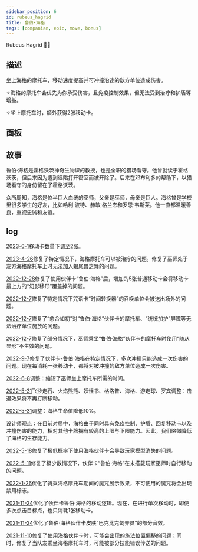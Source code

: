 ```yaml
---
sidebar_position: 6
id: rubeus_hagrid
title: 鲁伯•海格
tags: [companian, epic, move, bonus]
---
```


Rubeus Hagrid 🛵🌂

<!--truncate-->



<CardBasics cardKey={id}/>


## 描述

坐上海格的摩托车，移动速度提高并可冲撞沿途的敌方单位造成伤害。

✧海格的摩托车会优先为你承受伤害，且免疫控制效果，但无法受到治疗和护盾等增益。

✧坐上摩托车时，额外获得2张移动卡。

## 面板


<LevelComponent/>


<CardDynamicTable cardKey={id}/>


<CardComplexTable cardKey={id}/>


## 故事

鲁伯·海格是霍格沃茨神奇生物课的教授，也是全职的猎场看守。他曾就读于霍格沃茨，但后来因为遭到诬陷打开密室而被开除了。后来在邓布利多的帮助下，以猎场看守的身份留在了霍格沃茨。

众所周知，海格是位半巨人血统的巫师，父亲是巫师，母亲是巨人。海格曾是学校里很多学生的好友，比如哈利·波特、赫敏·格兰杰和罗恩·韦斯莱。他一直都温暖善良，重视忠诚和友谊。


## log

[2023-6-1](/blog/230601-update-annc#adjustment)移动卡数量下调至2张。

[2023-4-26](/blog/230426-update-annc#fix)修复了特定情况下，海格摩托车可以被治疗的问题。修复了巫师处于友方海格摩托车上时无法加入蝎尾兽之舞的问题。

[2022-12-28](/blog/221228-update-annc#fix)修复了使用伙伴卡“鲁伯·海格”后，增加的5张普通移动卡会将移动卡最上方的“幻影移形”覆盖掉的问题。

[2022-12-7](/blog/221207-update-annc#fix)修复了特定情况下咒语卡“时间转换器”的召唤单位会被送出场外的问题。

[2022-12-7](/blog/221207-update-annc#fix)修复了“愈合如初”对“鲁伯·海格”伙伴卡的摩托车、“统统加护”屏障等无法治疗单位施放的问题。

[2022-12-7](/blog/221207-update-annc#fix)修复了部分情况下，巫师乘坐“鲁伯·海格”伙伴卡的摩托车时使用“随从显形”不生效的问题。

[2022-9-7](/blog/220907-update-annc#fix)修复了伙伴卡-鲁伯·海格在特定情况下，多次冲撞只能造成一次伤害的问题。现在每消耗一张移动卡，都将对被冲撞的敌方单位造成一次伤害。

[2022-6-8](/blog/220608-update-annc#adjustment)调整：缩短了巫师坐上摩托车所需的时间。

[2022-5-31](/blog/230601-update-annc#adjustment)飞沙走石、火焰熊熊、妖怪书、格洛普、海格、游走球、罗宾调整：击退效果将不再打断移动。

[2022-5-31](/blog/230601-update-annc#adjustment)调整：海格生命值降低10%。

设计师观点：在目前对局中，海格由于同时具有免疫控制、护盾、回复移动卡以及冲撞伤害的能力，相对其他卡牌拥有较高的上限与下限能力。因此，我们略微降低了海格的生存能力。

[2022-5-18](/blog/220518-update-annc#fix)修复了极低概率下使用海格伙伴卡会导致玩家模型消失的问题。

[2022-5-11](/blog/220511-update-annc#fix)修复了极少数情况下，伙伴卡“鲁伯·海格”在未搭载玩家巫师时自行移动的问题。

[2022-1-26](/blog/220126-update-annc#optimization)优化了骑乘海格摩托车期间的魔咒展示效果，不可使用的魔咒将会出现禁用标志。

[2021-11-24](/blog/211124-update-annc#optimization)优化了伙伴卡鲁伯·海格的移动逻辑。现在，在进行单次移动时，即便多次点击目标点，也只消耗1张移动卡。

[2021-11-24](/blog/211124-update-annc#optimization)优化了鲁伯·海格伙伴卡皮肤“巴克比克饲养员”的部分音效。

[2021-11-10](/blog/211110-update-annc#fix)修复了使用海格伙伴卡时，可能会出现的施法位置偏移的问题；同时，修复了当队友乘坐海格摩托车时，可能被部分技能错误传送的问题。

